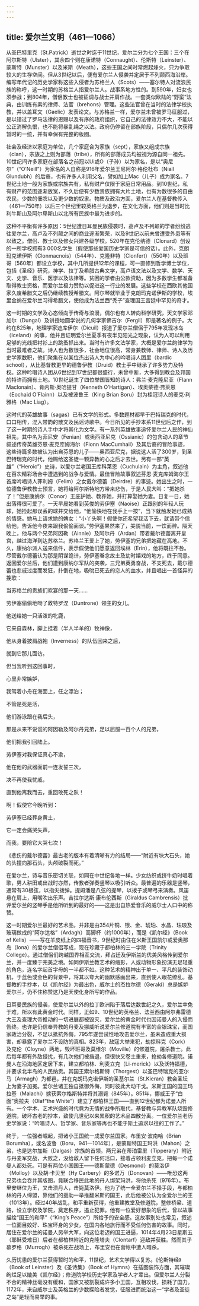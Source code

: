 ```yaml
---
---
---
```

title: 爱尔兰文明（461—1066）
---




从圣巴特里克（St.Patrick）逝世之时迄于11世纪，爱尔兰分为七个王国：三个在阿尔斯特（Ulster），其余四个则在康诺特（Connaught）、伦斯特（Leinster）、蒙斯特（Munster）以及米斯（Meath），这些王国之间时常燃起烽火，只为争取较大的生存空间。但从3世纪以后，便有爱尔兰人侵袭并定居于不列颠西海沿岸。编写年代记的历史学家称这些入侵者为苏格兰人（Scots）——塞尔特人对流浪民族的称呼，这一时期的苏格兰人指爱尔兰人。战事系地方性的。到590年，妇女也须参战；到804年，僧侣教士也被征调与战士并肩作战。一套类似欧陆的“野蛮”法典，由训练有素的律师、法官（brehons）管理。这些法官曾在当时的法律学校执教，并以盖耳文（Gaelic）发表论文。与苏格兰一样，爱尔兰未曾被罗马征服过，是以错过了罗马法律的恩赐以及有序的政府组织，它自己的法律效力不大，不能以公正消解仇恨，也不能将暴乱绳之以法。政府仍停留在部族阶段，只偶尔几次获得暂时的一统，并有幸保有完整的版图。

社会及经济以家庭为单位，几个家庭合为家族（sept），家族又组成宗族（clan），宗族之上则为部落（tribe），所有的部落成员均被视为源自同一祖先。10世纪间许多家庭在部落名之前冠以Ui或O（子孙）以为家名，是以“奥尼尔”（“O’Neill”）为家名的人自称是916年爱尔兰王尼阿尔·格伦杜布（Niall Glundubh）的后裔，也有许多人利用父名，譬如加上Mac（儿子）成为家名。7世纪土地一般为家族或宗族共有，私有财产仅限于家庭日常用品。到10世纪，私有财产的范围逐渐放宽，不久后便有少数贵族拥有大片土地，也有为数很多的自由农民，少数的佃农以及更少数的奴隶。物质及政治方面，爱尔兰人在基督教传入（461—750年）以后三个世纪里较英格兰为退步，在文化方面，他们则是当时比利牛斯山及阿尔卑斯山以北所有民族中最为进步的。

这种不平衡有许多原因：5世纪遭日耳曼民族侵袭时，高卢及不列颠的学者纷纷逃往爱尔兰，高卢及不列颠之间的商业逐渐繁荣，以及9世纪以前未曾遭受外患等有以致之。僧侣、教士以及修女兴建各级学校。520年在克伦纳德（Clonard）创设的一所学校拥有3 000名学生（假使那些爱国历史学家是可信的话）。此外，克朗玛克诺伊斯（Clonmacnois）（544年）、克隆非特（Clonfert）（550年）以及班哥（560年）都设立学校，其中几所提供12年的课程，可一直修到哲学博士学位，包括《圣经》研究，神学、拉丁及希腊古典文学，高卢语文法以及文学、数学、天文、史学、音乐、医学以及法律等。贫困的学者由公款资助，因为多数学生都准备取得教士资格，而爱尔兰极力赞助以促进这一行业的发展。这些学校在西欧其他国家久废希腊文之后仍继续教授希腊文。阿尔琴就毕业于克朗玛克诺伊斯的学校，埃里金纳在爱尔兰习得希腊文，使他成为法兰西“秃子”查理国王宫廷中罕见的奇才。

这一时期的文学及心态倾向于传奇与浪漫，偶尔也有人转向科学研究，天文学家邓加尔（Dungal）及讲授地圆学说的几何学家佛吉尔（Fergil）即是著名的例子。大约在825年，地理学家迪库伊尔（Dicuil）报道了爱尔兰僧侣于795年发现冰岛（Iceland）的事，他并且证明爱尔兰夏季有夜半见阳光之现象，认为人可以利用足够的光线把衬衫上的跳蚤抓出来。当时有许多文法学家，大概是爱尔兰韵律学为当时最难者之故。诗人也为数很多，社会地位很高，常身兼教师、律师、诗人及历史学家数职，他们聚集在以某位杰出诗人为中心的吟唱诗人团里（bardic school），从比基督教更早的德鲁伊教（Druid）教士手中继承了许多势力及特权。这种吟唱诗人团从6世纪到17世纪都很盛行，未曾中断，大多得到教会及邦国的特许而拥有土地。10世纪诞生了四位举国皆知的诗人：弗兰·麦克隆尼亚（Flann Maclonain）、肯内斯·奥哈提甘（Kenneth O’Hartigan）、埃奥柴德·弗莱恩（Eochaid O’Flainn）以及被波鲁王（King Brian Boru）封为桂冠诗人的麦克·利雅格（Mac Liag）。

这时代的英雄故事（sagas）已有文学的形式。多数题材都早于巴特瑞克的时代，口口相传，混入带韵的散文及民谣诗歌中。今日所见的手抄本系11世纪后之作，到了这一时期的诗人手中才将其化为文学。有一系列英雄故事追怀爱尔兰人民的神仙祖先，其中名为菲尼安（Fenian）或奥西亚尼克（Ossianic）的包含动人的章节叙述传奇英雄芬恩·麦克库姆海尔（Fionn MacCumhail）及其后裔的冒险事迹，这些诗篇多数被认为出自芬恩的儿子——奥西亚尼克，据说这人活了300岁，到圣巴特瑞克的时代，他赐给这圣徒一颗异教的心之后才去世。另有一部“英雄”（“Heroic”）史诗，以爱尔兰老国王库科莱恩（Cuchulain）为主角，叙述他在百次精彩场合中遭遇到的战争与爱情。最佳冒险故事叙述芬恩·麦克库姆海尔王首席吟唱诗人菲利姆（Felim）之女戴尔德蕾（Deirdre）的事迹。她出生之时，一位德鲁伊教教士预言，她将给阿尔斯特地方带来悲伤，于是人民大叫：“把她杀了！”但是康纳尔（Conor）王庇护她、教养她，并打算娶她为妻。日复一日，她出落得很可爱了。一天早晨她看到英俊的劳伊塞（Naoise）正跟别的年轻人玩球，她捡起那误丢的球并交给他，“他愉快地在我手上一按”，当下就触发她已成熟的情感。她马上请求她的婢女：“小丫头啊！假使你还希望我活下去，就请带个信给他，告诉他今夜来跟我偷偷面谈。”劳伊塞果然来了，美貌当前，一饮而醉。隔天晚上，他与两个兄弟阿因勒（Ainnle）及阿尔丹（Ardan）带着戴尔德蕾离开皇宫，越过海洋到达苏格兰。苏格兰王爱上了她，劳伊塞的兄弟把她藏在高地。不久，康纳尔派人送来信件，表示假使他们愿意返回埃林（Erin），他将既往不咎。尽管戴尔德蕾认为那是阴谋诡计，劳伊塞眷念故土及幼时嬉戏的地方，终于同意。返回爱尔兰后，他们遭到康纳尔军队的突袭，三兄弟英勇奋战，不支死去，戴尔德蕾也悲戚过度而发狂，扑倒在地，吸吮已死去的恋人的血水，并且唱出一首怪异的挽歌：

当苏格兰的贵族们欢宴的那一天……

劳伊塞偷偷地吻了敦特罗涅（Duntrone）领主的女儿。

他送给她一只活泼的牝鹿，

它来自森林，脚上挂着（半人半羊的）牧神像，

他从身着披肩战袍（Inverness）的队伍回来之后，

就到它那儿面访。

但当我听到这回事时，

心里非常嫉妒，

我驾着小舟在海面上，任之漂泊；

不管是死是活，

他们游泳跟在我后头，

那是从来不说谎的阿因勒及阿尔丹兄弟，足以屈服一百个人的兄弟，

他们把我引回陆上。

劳伊塞对我保证真心不渝，

他在他的武器面前一连发誓三次，

决不再使我忧戚，

直到他离我而去，重回敢死之队！

啊！假使它今晚听到：

劳伊塞已经葬身黄土，

它一定会痛哭失声，

而我，要陪它大哭七次！



《悲伤的戴尔德蕾》最古老的版本有着清晰有力的结局——“附近有块大石头，她的头撞向那石头，头颅破裂而死。”

在爱尔兰，诗与音乐密切关联，如同在中世纪各地一样。少女纺织或挤牛奶时唱着歌，男人耕田或出战时亦然，传教者弹奏竖琴以吸引听众。最普遍的乐器是竖琴，通常有30根弦，以指尖拨弹。提姆潘是八弦的提琴，以拨子或琴弓来演奏。风笛悬在肩上，用嘴吹出乐声。吉拉尔达斯·康布伦西斯（Giraldus Cambrensis）批评爱尔兰的竖琴手是他所听到的最好的——这是出自热爱音乐的威尔士人口中的称赞。

这一时期爱尔兰最好的艺术品，并非是由354片铜、银、金、琥珀、水晶、珐琅及玻璃做成的“阿尔达格”（Ardagh）高脚杯（约1000年），而是《凯尔经》（Book of Kells）——写在羊皮纸上的四福音书，9世纪时由住在米斯王国凯尔或爱奥那岛（Iona）的爱尔兰僧侣写成，现在珍藏于都柏林的三一学院（Trinity College）。通过僧侣们跨越国界相互交流，拜占廷及伊斯兰的优美风格传到爱尔兰，并一度臻于完美之境。如同伊斯兰教艺术的缩影，人或动物形象扮演无足轻重的角色，连名字起首字母的一半都不如。这种艺术的精神出于单一、平凡的装饰动机，于蓝色或金色的背景中，将其以夸大的幽默感画出来，直到使人眼花缭乱。基督教的手抄本，以《凯尔经》为最出色，威尔士的杰拉尔德（Gerald）总是嫉妒爱尔兰，仍不住称赞这乃是天使化身所写的作品。

日耳曼民族的侵袭，使爱尔兰以外的拉丁欧洲陷于落后达数世纪之久，爱尔兰幸免于难，所以有此黄金时代。同样，正如9、10世纪的英格兰、法兰西由阿尔弗雷德大王及查理大帝推动的一切进展都被毁灭，爱尔兰的黄金时代也因诺曼人的入侵而告终。也许是仍信奉异教的丹麦及挪威听说爱尔兰修道院有丰富的金银珠宝，而国家政治分裂，不足以抵抗外侮，795年遂尝试性地攻击爱尔兰，虽未造成重大损害，却暴露了爱尔兰不设防的真相。823年，敌寇大举来犯，劫掠科克（Cork）及克伦（Cloyne）两地，毁坏班哥及莫维尔（Moville）的修道院，屠杀教士。此后每年都有外敌侵扰，有几次他们被挡退，但很快又卷土重来，抢劫各修道院。诺曼人在沿海地区定居下来，建立都柏林、利麦立克（Li-merick）以及沃特福德，并要求北半岛的人民纳贡。其国王索尔格斯特（Thorgest）以圣巴特瑞克的亚尔马（Armagh）为都邑，并在克朗玛克诺伊斯的圣基尔兰（St.Kieran）教会圣坛上为妻子加冕。爱尔兰诸王独自抵御外侮，同时彼此大动干戈。米斯王国的国王玛拉基（Malachi）掳获索尔格斯特并将其溺毙（845年）。851年，挪威王子“白面”奥拉夫（Olaf“the White”）建立了都柏林王国——直到12世纪都为诺曼人所有。一个学术、艺术兴盛的时代竟为无情的战争所取代，基督教与异教军队烧毁修道院，破坏古老的抄本，致使几世纪以来累积的艺术品四散分离。一位爱尔兰老历史学家说：“吟唱诗人、哲学家、音乐家等再也不能于斯土追求以往的工作了。”

终于，一位强者崛起，把诸小王国统一成爱尔兰国家。布里安·波南哈（Brian Borumha），或名波鲁（Boru，941—1014年），是蒙斯特国王玛洪（Mahon）之弟，也是达尔加斯（Dalgas）宗族的首领。两兄弟在蒂珀雷里（Tipperary）附近与丹麦军交战，大败之，没给敌人留下任何活口，接着占领利麦立克，把每一个诺曼人都处死。可是有两位小国国王——德斯蒙德（Desmond）的莫洛伊（Molloy）以及胡·卡贝里（Hy Carbery）的多诺万（Donovan）——唯恐这两兄弟也会吞并其版图，竟联合移民此地的丹人绑架玛洪，将他杀死（976年）。布里安继位为王，又击溃丹人，击毙莫洛伊。他为了统一全爱尔兰不择手段，与都柏林的丹人缔盟，靠他们的援助一举推翻米斯的国王，此后他被公认为全爱尔兰的王（1013年）。经过40年战乱，和平重新获得，他重建教堂及修道院，整修桥梁、道路，设立学校及学院，奠定秩序，遏止犯罪。他有一位爱好想象的后代，曾以故事描绘“国王的和平”（“King’s Peace”）所给予的安全感。这故事别处也常见，叙述一位面目姣好、珠宝环身的少女，在国内各地旅行而不受任何伤害的故事。同时，居住在爱尔兰的诺曼人另举大军，向这位老迈的国王进逼，1014年4月23日星斯五（耶稣受难日）后者在都柏林附近的克隆塔夫（Clontarf）迎敌并获胜。然而其子慕罗格（Murrogh）被杀死在战场上，布里安也在营帐中遭人暗杀。

久历忧患的爱尔兰获得暂时的和平，11世纪，艺术文学得以复苏。《伦斯特经》（Book of Leinster）及《圣诗集》（Book of Hymns）在插图装饰方面，其璀璨绚烂足以媲美《凯尔经》；修道院学校历史学家及学者人才辈出。但爱尔兰人分裂不合的精神丝毫没有缓和，国家又被割裂成许多小王国，互相攻伐，损耗了国力。1172年，来自威尔士及英格兰的少数探险者发觉，征服进而统治这一“学者及圣徒之岛”是轻而易举的事。